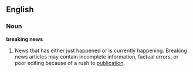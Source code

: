 ==English==
===Noun===
'''breaking news'''
#News that has either just happened or is currently happening.  Breaking news articles may contain incomplete information, factual errors, or poor editing because of a rush to [[publication]].

{{substub}}